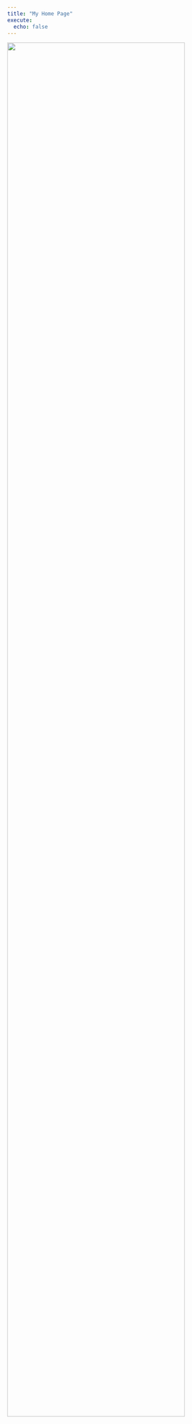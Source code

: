```yaml
---
title: "My Home Page"
execute: 
  echo: false
---
```




<img src="tutorial_files/figure-html/unnamed-chunk-4-1.png" width="90%" />
